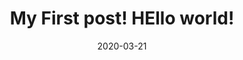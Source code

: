 ---
title: My First post! HEllo world!
slug: my-first-blog
date: 2020-03-21
featureImage: nature.jpg
excerpt: Lorem, ipsum dolor sit amet consectetur adipisicing elit. Dignissimos quam sed libero eum neque qui dolorem eaque, mollitia voluptatibus enim?
---